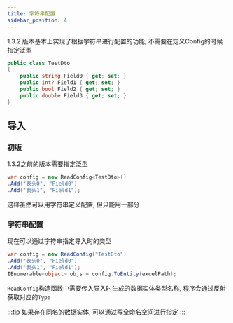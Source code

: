 ```yaml
---
title: 字符串配置
sidebar_position: 4
---
```


1.3.2 版本基本上实现了根据字符串进行配置的功能, 不需要在定义Config的时候指定泛型

```csharp
public class TestDto
{
    public string Field0 { get; set; }
    public int? Field1 { get; set; }
    public bool Field2 { get; set; }
    public double Field3 { get; set; }
}
```

## 导入

### 初版

1.3.2之前的版本需要指定泛型

```csharp
var config = new ReadConfig<TestDto>()
.Add("表头0", "Field0")
.Add("表头1", "Field1");
```

这样虽然可以用字符串定义配置, 但只能用一部分


### 字符串配置

现在可以通过字符串指定导入时的类型

```csharp
var config = new ReadConfig("TestDto")
.Add("表头0", "Field0")
.Add("表头1", "Field1");
IEnumerable<object> objs = config.ToEntity(excelPath);
```

`ReadConfig`构造函数中需要传入导入时生成的数据实体类型名称, 程序会通过反射获取对应的`Type`

:::tip
如果存在同名的数据实体, 可以通过写全命名空间进行指定
:::




